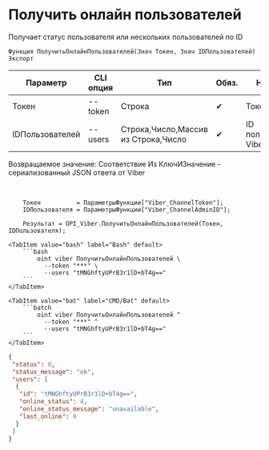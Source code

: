 ﻿---
sidebar_position: 4
description: Получить онлайн пользователей и другие функции для работы с Viber в Открытом пакете интеграций - бесплатной open-source библиотеке интеграций для 1С:Предприятие 8, OneScript и CLI
keywords: [1C, 1С, 1С:Предприятие, 1С:Предприятие 8.3, API, Интеграция, Сервисы, Обмен, OneScript, CLI, Viber]
---


# Получить онлайн пользователей
 Получает статус пользователя или нескольких пользователей по ID



`Функция ПолучитьОнлайнПользователей(Знач Токен, Знач IDПользователей) Экспорт`

  | Параметр | CLI опция | Тип | Обяз. | Назначение |
  |-|-|-|-|-|
  | Токен | --token | Строка | &#x2714; | Токен Viber |
  | IDПользователей | --users | Строка,Число,Массив из Строка,Число | &#x2714; | ID пользователей(я) Viber |

  
  Возвращаемое значение:   Соответствие Из КлючИЗначение - сериализованный JSON ответа от Viber

<br/>




```bsl title="Пример использования для 1С:Предприятие/OneScript"
    Токен          = ПараметрыФункции["Viber_ChannelToken"];
    IDПользователя = ПараметрыФункции["Viber_ChannelAdminID"];

    Результат = OPI_Viber.ПолучитьОнлайнПользователей(Токен, IDПользователя);
```
    

 <Tabs>
  
    <TabItem value="bash" label="Bash" default>
        ```bash
            oint viber ПолучитьОнлайнПользователей \
              --token "***" \
              --users "tMNGhftyUPrB3r1lD+bT4g=="
        ```
    </TabItem>
  
    <TabItem value="bat" label="CMD/Bat" default>
        ```batch
            oint viber ПолучитьОнлайнПользователей ^
              --token "***" ^
              --users "tMNGhftyUPrB3r1lD+bT4g=="
        ```
    </TabItem>
</Tabs>


```json title="Результат"
{
 "status": 0,
 "status_message": "ok",
 "users": [
  {
   "id": "tMNGhftyUPrB3r1lD+bT4g==",
   "online_status": 4,
   "online_status_message": "unavailable",
   "last_online": 0
  }
 ]
}
```
